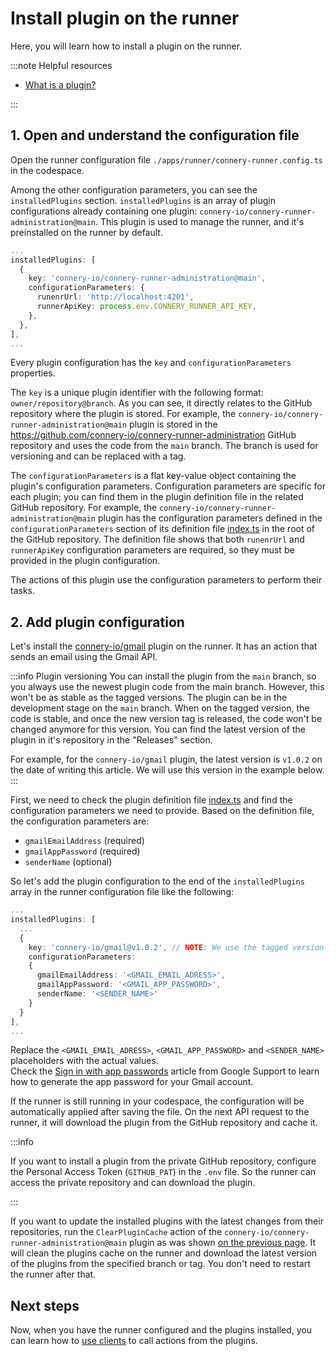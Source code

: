 # Install plugin on the runner

Here, you will learn how to install a plugin on the runner.

:::note Helpful resources

- [What is a plugin?](/docs/runner/introduction/core-concepts#plugin)

:::

## 1. Open and understand the configuration file

Open the runner configuration file `./apps/runner/connery-runner.config.ts` in the codespace.

Among the other configuration parameters, you can see the `installedPlugins` section.
`installedPlugins` is an array of plugin configurations already containing one plugin: `connery-io/connery-runner-administration@main`.
This plugin is used to manage the runner, and it's preinstalled on the runner by default.

```ts
...
installedPlugins: [
  {
    key: 'connery-io/connery-runner-administration@main',
    configurationParameters: {
      runenrUrl: 'http://localhost:4201',
      runnerApiKey: process.env.CONNERY_RUNNER_API_KEY,
    },
  },
],
...
```

Every plugin configuration has the `key` and `configurationParameters` properties.

The `key` is a unique plugin identifier with the following format: `owner/repository@branch`.
As you can see, it directly relates to the GitHub repository where the plugin is stored.
For example, the `connery-io/connery-runner-administration@main` plugin is stored
in the https://github.com/connery-io/connery-runner-administration GitHub repository and uses the code from the `main` branch.
The branch is used for versioning and can be replaced with a tag.

The `configurationParameters` is a flat key-value object containing the plugin's configuration parameters.
Configuration parameters are specific for each plugin; you can find them in the plugin definition file in the related GitHub repository.
For example, the `connery-io/connery-runner-administration@main` plugin has the configuration parameters
defined in the `configurationParameters` section of its definition file [index.ts](https://github.com/connery-io/connery-runner-administration/blob/main/src/index.ts) in the root of the GitHub repository.
The definition file shows that both `runenrUrl` and `runnerApiKey` configuration parameters are required, so they must be provided in the plugin configuration.

The actions of this plugin use the configuration parameters to perform their tasks.

## 2. Add plugin configuration

Let's install the [connery-io/gmail](https://github.com/connery-io/gmail) plugin on the runner.
It has an action that sends an email using the Gmail API.

:::info Plugin versioning
You can install the plugin from the `main` branch, so you always use the newest plugin code from the main branch.
However, this won't be as stable as the tagged versions. The plugin can be in the development stage on the `main` branch.
When on the tagged version, the code is stable, and once the new version tag is released, the code won't be changed anymore for this version.
You can find the latest version of the plugin in it's repository in the "Releases" section.

For example, for the `connery-io/gmail` plugin, the latest version is `v1.0.2` on the date of writing this article.
We will use this version in the example below.
:::

First, we need to check the plugin definition file [index.ts](https://github.com/connery-io/gmail/blob/main/src/index.ts) and find the configuration parameters we need to provide.
Based on the definition file, the configuration parameters are:

- `gmailEmailAddress` (required)
- `gmailAppPassword` (required)
- `senderName` (optional)

So let's add the plugin configuration to the end of the `installedPlugins` array in the runner configuration file like the following:

```ts
...
installedPlugins: [
  ...
  {
    key: 'connery-io/gmail@v1.0.2', // NOTE: We use the tagged version v1.0.2 here. However, you can use any other available tagged version or the branch name here.
    configurationParameters:
    {
      gmailEmailAddress: '<GMAIL_EMAIL_ADRESS>',
      gmailAppPassword: '<GMAIL_APP_PASSWORD>',
      senderName: '<SENDER_NAME>'
    }
  }
],
...
```

Replace the `<GMAIL_EMAIL_ADRESS>`, `<GMAIL_APP_PASSWORD>` and `<SENDER_NAME>` placeholders with the actual values.<br/>
Check the [Sign in with app passwords](https://support.google.com/accounts/answer/185833?hl=en) article from Google Support to learn how to generate the app password for your Gmail account.

If the runner is still running in your codespace, the configuration will be automatically applied after saving the file.
On the next API request to the runner, it will download the plugin from the GitHub repository and cache it.

:::info

If you want to install a plugin from the private GitHub repository, configure the Personal Access Token (`GITHUB_PAT`) in the `.env` file.
So the runner can access the private repository and can download the plugin.

:::

If you want to update the installed plugins with the latest changes from their repositories,
run the `ClearPluginCache` action of the `connery-io/connery-runner-administration@main` plugin as was shown [on the previous page](/docs/runner/quick-start/set-up-runner#run-action-using-api).
It will clean the plugins cache on the runner and download the latest version of the plugins from the specified branch or tag.
You don't need to restart the runner after that.

## Next steps

Now, when you have the runner configured and the plugins installed, you can learn how to [use clients](/docs/runner/quick-start/use-clients-to-call-actions) to call actions from the plugins.
